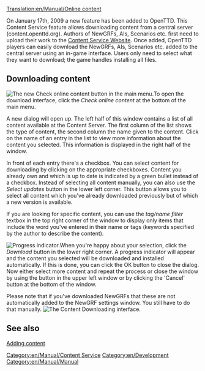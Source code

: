 [[Translation:en/Manual/Online content]]
{{en/0.7-feature}}

On January 17th, 2009 a new feature has been added to OpenTTD. This Content Service feature allows downloading content from a central server (content.openttd.org). Authors of NewGRFs, AIs, Scenarios etc. first need to upload their work to the [http://content.openttd.org/ Content Service Website]. Once added, OpenTTD players can easily download the NewGRFs, AIs, Scenarios etc. added to the central server using an in-game interface. Users only need to select what they want to download; the game handles installing all files.

==Downloading content==
[[File:en/Manual/MainMenu CheckOnlineContent.png|right|frame|The new Check online content button in the main menu.]]To open the download interface, click the ''Check online content'' at the bottom of the main menu.

A new dialog will open up. The left half of this window contains a list of all content available at the Content Server. The first column of the list shows the type of content, the second column the name given to the content. Click on the name of an entry in the list to view more information about the content you selected. This information is displayed in the right half of the window.

In front of each entry there's a checkbox. You can select content for downloading by clicking on the appropriate checkboxes. Content you already own and which is up to date is indicated by a green bullet instead of a checkbox.
Instead of selecting all content manually, you can also use the ''Select updates'' button in the lower left corner. This button allows you to select all content which you've already downloaded previously but of which a new version is available.

If you are looking for specific content, you can use the ''tag/name filter'' textbox in the top right corner of the window to display only items that include the word you've entered in their name or tags (keywords specified by the author to describe the content).

[[File:en/Manual/ContentDownloading Progress.png|left|frame|Progress indicator.]]When you're happy about your selection, click the ''Download'' button in the lower right corner. A progress indicator will appear and the content you selected will be downloaded and installed automatically. If this is done, you can click the OK button to close the dialog. Now either select more content and repeat the process or close the window by using the button in the upper left window or by clicking the 'Cancel' button at the bottom of the window.

Please note that if you've downloaded NewGRFs that these are not automatically added to the NewGRF settings window. You still have to do that manually.
[[File:en/Manual/ContentDownloading2.png|center|frame|The Content Downloading interface.]]

==See also==
[[en/Archive/Community/Content Service|Adding content]]

[[Category:en/Manual/Content Service]]
[[Category:en/Development]]
[[Category:en/Manual/Manual]]